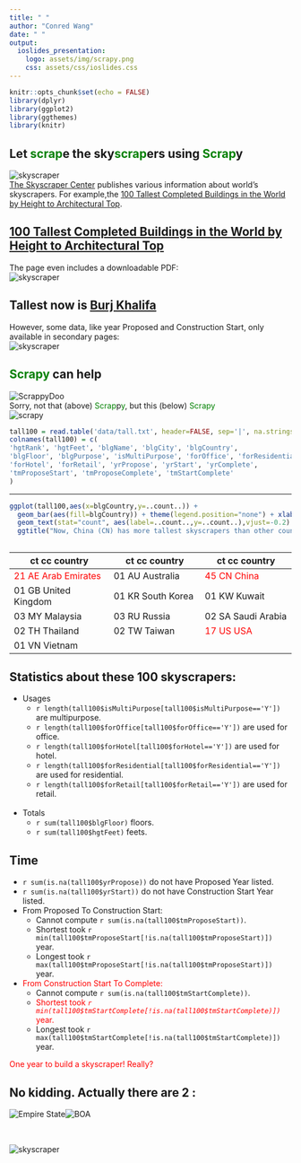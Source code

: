 ```yaml
---
title: " "
author: "Conred Wang"
date: " "
output:
  ioslides_presentation:
    logo: assets/img/scrapy.png 
    css: assets/css/ioslides.css
---
```


```r
knitr::opts_chunk$set(echo = FALSE)
library(dplyr)
library(ggplot2)
library(ggthemes)
library(knitr)
```

## Let <font color="green">scrap</font>e the sky<font color="green">scrap</font>ers using <font color="green">Scrap</font>y
<img src="assets/img/tall100aa.jpg" alt="skyscraper"><br>
[The Skyscraper Center](https://skyscrapercenter.com) publishes various information about world's skyscrapers.  For example,the [100 Tallest Completed Buildings in the World by Height to Architectural Top](https://skyscrapercenter.com/buildings).

## [100 Tallest Completed Buildings in the World by Height to Architectural Top](https://skyscrapercenter.com/buildings) 
The page even includes a downloadable PDF: <br>
<img src="assets/img/tall100b.jpg" alt="skyscraper">

## Tallest now is [Burj Khalifa](https://skyscrapercenter.com/building/burj-khalifa/3)
However, some data, like year Proposed and Construction Start, only available in secondary pages:<br>
<img src="assets/img/tall100c.jpg" alt="skyscraper">

## <font color="green">Scrapy</font> can help
<img src="assets/img/scrapy.doo.jpg" alt="ScrappyDoo"><br>
Sorry, not that (above) <font color="green">Scrap</font>p<font color="green">y</font>, but this (below) <font color="green">Scrapy</font><br>
<img src="assets/img/goscrape-logo.png" alt="scrapy">

```r
tall100 = read.table('data/tall.txt', header=FALSE, sep='|', na.strings=(NA))
colnames(tall100) = c(
'hgtRank', 'hgtFeet', 'blgName', 'blgCity', 'blgCountry',
'blgFloor', 'blgPurpose', 'isMultiPurpose', 'forOffice', 'forResidential',
'forHotel', 'forRetail', 'yrPropose', 'yrStart', 'yrComplete',
'tmProposeStart', 'tmProposeComplete', 'tmStartComplete'
)
```
---
```r
ggplot(tall100,aes(x=blgCountry,y=..count..)) + 
  geom_bar(aes(fill=blgCountry)) + theme(legend.position="none") + xlab("Country") + 
  geom_text(stat="count", aes(label=..count..,y=..count..),vjust=-0.2) +
  ggtitle("Now, China (CN) has more tallest skyscrapers than other countries")
```   

##
ct cc country        | ct cc country     | ct cc country
---------------------|-------------------|-------------------
<font color="red">21 AE Arab Emirates</font>  | 01 AU Australia   | <font color="red">45 CN China</font>
01 GB United Kingdom | 01 KR South Korea | 01 KW Kuwait 
03 MY Malaysia       | 03 RU Russia      | 02 SA Saudi Arabia
02 TH Thailand       | 02 TW Taiwan      | <font color="red">17 US USA</font>
01 VN Vietnam        |                   |

## Statistics about these 100 skyscrapers:

* Usages
    + `r length(tall100$isMultiPurpose[tall100$isMultiPurpose=='Y'])` are multipurpose.
    + `r length(tall100$forOffice[tall100$forOffice=='Y'])` are used for office.
    + `r length(tall100$forHotel[tall100$forHotel=='Y'])` are used for hotel.
    + `r length(tall100$forResidential[tall100$forResidential=='Y'])` are used for residential.
    + `r length(tall100$forRetail[tall100$forRetail=='Y'])` are used for retail. 
<br>    
* Totals
    + `r sum(tall100$blgFloor)` floors.
    + `r sum(tall100$hgtFeet)` feets.
<br>

## Time
* `r sum(is.na(tall100$yrPropose))` do not have Proposed Year listed.
* `r sum(is.na(tall100$yrStart))` do not have Construction Start Year listed.
* From Proposed To Construction Start:
    + Cannot compute `r sum(is.na(tall100$tmProposeStart))`.
    + Shortest took `r min(tall100$tmProposeStart[!is.na(tall100$tmProposeStart)])` year.
    + Longest  took `r max(tall100$tmProposeStart[!is.na(tall100$tmProposeStart)])` year.
* <font color="red">From Construction Start To Complete:</font> 
    + Cannot compute `r sum(is.na(tall100$tmStartComplete))`.    
    + <font color="red">Shortest took<em> `r min(tall100$tmStartComplete[!is.na(tall100$tmStartComplete)])` </em>year.</font>
    + Longest  took `r max(tall100$tmStartComplete[!is.na(tall100$tmStartComplete)])` year.

<font color="red">One year to build a skyscraper! Really?</font>

## No kidding. Actually there are 2 :

<img src="assets/img/blgEmpSte.jpg" alt="Empire State" align="top"><img src="assets/img/blgBOA.jpg" alt="BOA" align="tall">

##
<br>
<img src="assets/img/scrapy.png" alt="skyscraper">
